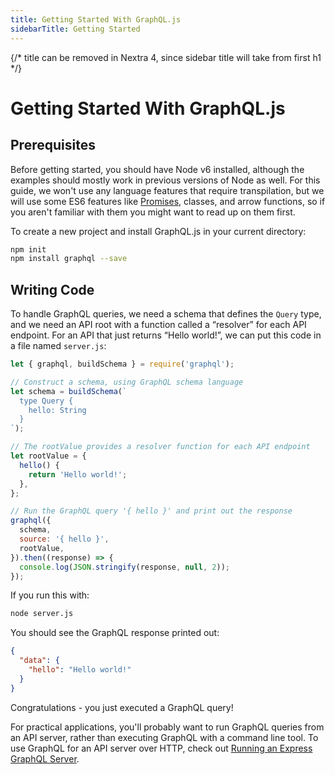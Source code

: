 ```yaml
---
title: Getting Started With GraphQL.js
sidebarTitle: Getting Started
---
```


{/* title can be removed in Nextra 4, since sidebar title will take from first h1 */}

# Getting Started With GraphQL.js

## Prerequisites

Before getting started, you should have Node v6 installed, although the examples should mostly work in previous versions of Node as well.
For this guide, we won't use any language features that require transpilation, but we will use some ES6 features like
[Promises](http://www.html5rocks.com/en/tutorials/es6/promises/), classes,
and arrow functions, so if you aren't familiar with them you might want to read up on them first.

To create a new project and install GraphQL.js in your current directory:

```bash
npm init
npm install graphql --save
```

## Writing Code

To handle GraphQL queries, we need a schema that defines the `Query` type, and we need an API root with a function called a “resolver” for each API endpoint. For an API that just returns “Hello world!”, we can put this code in a file named `server.js`:

```javascript
let { graphql, buildSchema } = require('graphql');

// Construct a schema, using GraphQL schema language
let schema = buildSchema(`
  type Query {
    hello: String
  }
`);

// The rootValue provides a resolver function for each API endpoint
let rootValue = {
  hello() {
    return 'Hello world!';
  },
};

// Run the GraphQL query '{ hello }' and print out the response
graphql({
  schema,
  source: '{ hello }',
  rootValue,
}).then((response) => {
  console.log(JSON.stringify(response, null, 2));
});
```

If you run this with:

```sh
node server.js
```

You should see the GraphQL response printed out:

```json
{
  "data": {
    "hello": "Hello world!"
  }
}
```

Congratulations - you just executed a GraphQL query!

For practical applications, you'll probably want to run GraphQL queries from an API server, rather than executing GraphQL with a command line tool. To use GraphQL for an API server over HTTP, check out [Running an Express GraphQL Server](/running-an-express-graphql-server/).
